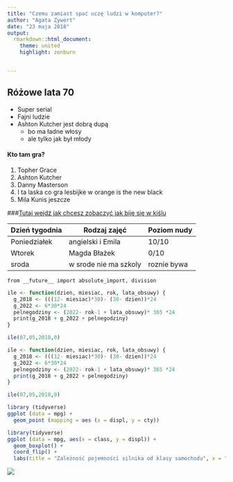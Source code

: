 ---
title: "Czemu zamiast spać uczę ludzi w komputer?"
author: "Agata Zywert"
date: "23 maja 2018"
output: 
  rmarkdown::html_document:
    theme: united
    highlight: zenburn


---

## Różowe lata 70

* Super serial
* Fajni ludzie
* Ashton Kutcher jest dobrą dupą
  + bo ma ładne włosy
  + ale tylko jak był młody
  
#### **Kto tam gra?**

1. Topher Grace
2. Ashton Kutcher
3. Danny Masterson
4. I ta laska co gra lesbijke w orange is the new black
5. Mila Kunis jeszcze 

###[Tutaj wejdź jak chcesz zobaczyć jak biję się w kiślu](https://www.netflix.com/browse)

| Dzień tygodnia | Rodzaj zajęć | Poziom nudy |
|----------------|--------------|-------------|
| Poniedziałek | angielski i Emila | 10/10 |
| Wtorek | Magda Błażek | 0/10 |
| sroda | w srode nie ma szkoly | roznie bywa |

` from __future__ import absolute_import, division`

```{r}
ile <- function(dzien, miesiac, rok, lata_obsuwy) {
  g_2018 <- (((12- miesiac)*30)- (30- dzien))*24
  g_2022 <- 6*30*24
  pelnegodziny <- (2022- rok-1 + lata_obsuwy)* 365 *24
  print(g_2018 + g_2022 + pelnegodziny)
}

ile(07,05,2018,0)
```

```{r echo = FALSE} 
ile <- function(dzien, miesiac, rok, lata_obsuwy) {
  g_2018 <- (((12- miesiac)*30)- (30- dzien))*24
  g_2022 <- 6*30*24
  pelnegodziny <- (2022- rok-1 + lata_obsuwy)* 365 *24
  print(g_2018 + g_2022 + pelnegodziny)
}

ile(07,05,2018,0)

```

```{r echo = FALSE}
library (tidyverse)
ggplot (data = mpg) +
  geom_point (mapping = aes (x = displ, y = cty))
```

```{r}
library(tidyverse)
ggplot (data = mpg, aes(x = class, y = displ)) +
  geom_boxplot() +
  coord_flip() +
  labs(title = "Zależność pojemności silnika od klasy samochodu", x = "Klasa", y = "Pojemność") 

```


![](http://1.fwcdn.pl/ph/48/92/94892/147298_1.0.jpg)
